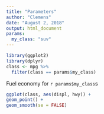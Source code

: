 ```yaml
---
title: "Parameters"
author: "Clemens"
date: "August 2, 2018"
output: html_document
params:
  my_class: "suv"
---
```



```r
library(ggplot2)
library(dplyr)
class <- mpg %>%
  filter(class == params$my_class)
```

Fuel economy for `r params$my_class`s

```r
ggplot(class, aes(displ, hwy)) +
geom_point() +
geom_smooth(se = FALSE)
```